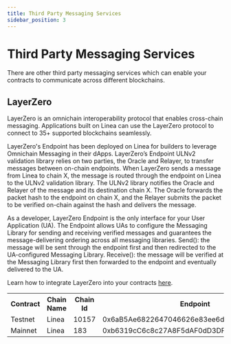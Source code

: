 ```yaml
---
title: Third Party Messaging Services
sidebar_position: 3
---
```


# Third Party Messaging Services

There are other third party messaging services which can enable your contracts to communicate across different blockchains.

## LayerZero

LayerZero is an omnichain interoperability protocol that enables cross-chain messaging. Applications built on Linea can use the LayerZero protocol to connect to 35+ supported blockchains seamlessly. 

LayerZero's Endpoint has been deployed on Linea for builders to leverage Omnichain Messaging in their dApps. LayerZero’s Endpoint ULNv2 validation library relies on two parties, the Oracle and Relayer, to transfer messages between on-chain endpoints. When LayerZero sends a message from Linea to chain X, the message is routed through the endpoint on Linea to the ULNv2 validation library. The ULNv2 library notifies the Oracle and Relayer of the message and its destination chain X. The Oracle forwards the packet hash to the endpoint on chain X, and the Relayer submits the packet to be verified on-chain against the hash and delivers the message.

As a developer, LayerZero Endpoint is the only interface for your User Application (UA). The Endpoint allows UAs to configure the Messaging Library for sending and receiving verified messages and guarantees the message-delivering ordering across all messaging libraries.
Send(): the message will be sent through the endpoint first and then redirected to the UA-configured Messaging Library.
Receive(): the message will be verified at the Messaging Library first then forwarded to the endpoint and eventually delivered to the UA. 

Learn how to integrate LayerZero into your contracts <a href="https://layerzero.gitbook.io/docs/">here</a>. 

<table>
  <tbody>
    <tr>
      <th>Contract</th>
      <th>Chain Name</th>
      <th>Chain Id</th>
      <th>Endpoint</th>
    </tr>
    <tr>
      <td>Testnet</td>
      <td>Linea</td>
      <td>10157</td>
      <td>
        0x6aB5Ae6822647046626e83ee6dB8187151E1d5ab
      </td>
    </tr>
    <tr>
      <td>Mainnet</td>
      <td>Linea</td>
      <td>183</td>
      <td>
        0xb6319cC6c8c27A8F5dAF0dD3DF91EA35C4720dd7
      </td>
    </tr>
  </tbody>
</table>